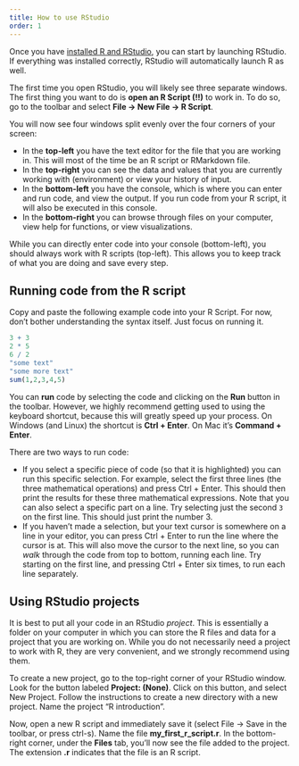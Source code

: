 ```yaml
---
title: How to use RStudio
order: 1
---
```



Once you have [installed R and RStudio](0_install-r-and-rstudio.qmd), you can start by launching RStudio. If everything was installed correctly, RStudio will automatically launch R as well.

The first time you open RStudio, you will likely see three separate windows. The first thing you want to do is **open an R Script (!!)** to work in. To do so, go to the toolbar and select **File -\> New File -\> R Script**.

You will now see four windows split evenly over the four corners of your screen:

-   In the **top-left** you have the text editor for the file that you are working in. This will most of the time be an R script or RMarkdown file.
-   In the **top-right** you can see the data and values that you are currently working with (environment) or view your history of input.
-   In the **bottom-left** you have the console, which is where you can enter and run code, and view the output. If you run code from your R script, it will also be executed in this console.
-   In the **bottom-right** you can browse through files on your computer, view help for functions, or view visualizations.

While you can directly enter code into your console (bottom-left), you should always work with R scripts (top-left). This allows you to keep track of what you are doing and save every step.

## Running code from the R script

Copy and paste the following example code into your R Script. For now, don't bother understanding the syntax itself. Just focus on running it.

```r
3 + 3
2 * 5
6 / 2
"some text"
"some more text"
sum(1,2,3,4,5)
```

You can **run** code by selecting the code and clicking on the **Run** button in the toolbar. However, we highly recommend getting used to using the keyboard shortcut, because this will greatly speed up your process. On Windows (and Linux) the shortcut is **Ctrl + Enter**. On Mac it's **Command + Enter**. 

There are two ways to run code:

-   If you select a specific piece of code (so that it is highlighted) you can run this specific selection. For example, select the first three lines (the three mathematical operations) and press Ctrl + Enter. This should then print the results for these three mathematical expressions. Note that you can also select a specific part on a line. Try selecting just the second `3` on the first line. This should just print the number 3. 
-   If you haven't made a selection, but your text cursor is somewhere on a line in your editor, you can press Ctrl + Enter to run the line where the cursor is at. This will also move the cursor to the next line, so you can *walk* through the code from top to bottom, running each line. Try starting on the first line, and pressing Ctrl + Enter six times, to run each line separately.


## Using RStudio projects

It is best to put all your code in an RStudio *project*. This is essentially a folder on your computer in which you can store the R files and data for a project that you are working on. While you do not necessarily need a project to work with R, they are very convenient, and we strongly recommend using them.

To create a new project, go to the top-right corner of your RStudio window. Look for the button labeled **Project: (None)**. Click on this button, and select New Project. Follow the instructions to create a new directory with a new project. Name the project "R introduction".

Now, open a new R script and immediately save it (select File -\> Save in the toolbar, or press ctrl-s). Name the file **my_first_r_script.r**. In the bottom-right corner, under the **Files** tab, you'll now see the file added to the project. The extension **.r** indicates that the file is an R script.
